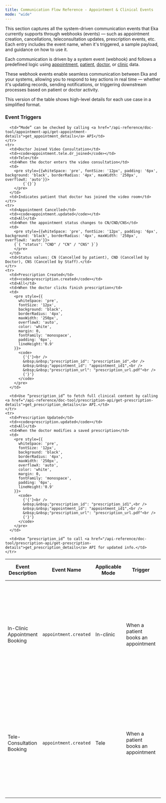 ```yaml
---
title: Communication Flow Reference - Appointment & Clinical Events
mode: "wide"
---
```


This section captures all the system-driven communication events that Eka currently supports through webhooks (events)  — such as appointment creation, cancellations, teleconsultation updates, prescription events, etc. Each entry includes the event name, when it's triggered, a sample payload, and guidance on how to use it.

Each communication is driven by a system event (webhook) and follows a predefined logic using <a href="/api-reference/doc-tool/appointment-api/get-appointment-details">appointment</a>, <a href="/api-reference/doc-tool/patient-directory-apis/retrieve-patient-details">patient</a>, <a href="/api-reference/doc-tool/doctor-and-clinic-api/get-doctor-profile">doctor</a>, or <a href="/api-reference/doc-tool/doctor-and-clinic-api/get-clinic-details">clinic</a> data.

These webhook events enable seamless communication between Eka and your systems, allowing you to respond to key actions in real time — whether it's updating records, sending notifications, or triggering downstream processes based on patient or doctor activity.

This version of the table shows high-level details for each use case in a simplified format.

### Event Triggers

<table>
  <thead>
    <tr>
      <th>Event Description</th>
      <th>Event Name</th>
      <th>Applicable Mode</th>
      <th>Trigger</th>
      <th>Sample Payload Snippet</th>
      <th>Notes</th>
    </tr>
  </thead>
  <tbody>
    <tr>
      <td>In-Clinic Appointment Booking</td>
      <td><code>appointment.created</code></td>
      <td>In-clinic</td>
      <td>When a patient books an appointment</td>
      <td>
        <pre style={{
          whiteSpace: 'pre',
          fontSize: '12px',
          padding: '6px',
          backgroundColor: 'black',
          borderRadius: '4px',
          maxWidth: '250px',
          overflowX: 'auto',
          color: 'white',
          margin: 0,
          fontFamily: 'monospace',
          lineHeight:'0.9'
        }}>
          <code>
            {'{'}<br />
            &nbsp;&nbsp;"status": "BK",<br />
            &nbsp;&nbsp;"mode": "in-clinic",<br />
            &nbsp;&nbsp;"start_time": 1730189586<br />
            {'}'}
          </code>
        </pre>
      </td>
      <td>“Mode” can be checked by calling <a href="/api-reference/doc-tool/appointment-api/get-appointment-details">get_appointment_details</a> API</td>
    </tr>
    <tr>
      <td>Tele-Consultation Booking</td>
      <td><code>appointment.created</code></td>
      <td>Tele</td>
      <td>When a patient books an appointment</td>
      <td>
        <pre style={{
          whiteSpace: 'pre',
          fontSize: '12px',
          background: 'black',
          borderRadius: '4px',
          maxWidth: '250px',
          overflowX: 'auto',
          color: 'white',
          margin: 0,
          fontFamily: 'monospace',
          padding: '6px',
          lineHeight:'0.9'
        }}>
          <code>
            {'{'}<br />
            &nbsp;&nbsp;"status": "BK",<br />
            &nbsp;&nbsp;"mode": "in-clinic",<br />
            &nbsp;&nbsp;"start_time": 1730189586<br />
            {'}'}
          </code>
        </pre>
      </td>

      <td>“Mode” can be checked by calling <a href="/api-reference/doc-tool/appointment-api/get-appointment-details">get_appointment_details</a> API</td>
    </tr>
    <tr>
      <td>Doctor Joined Video Consultation</td>
      <td><code>appointment.tele.dr_joined</code></td>
      <td>Tele</td>
      <td>When the doctor enters the video consultation</td>
      <td>
        <pre style={{whiteSpace: 'pre', fontSize: '12px', padding: '6px', background: 'black', borderRadius: '4px', maxWidth: '250px', overflowX: 'auto'}}>
            {`{}`}
        </pre>
      </td>
      <td>Indicates patient that doctor has joined the video room</td>
    </tr>
    <tr>
      <td>Appointment Cancelled</td>
      <td><code>appointment.updated</code></td>
      <td>All</td>
      <td>When the appointment status changes to CN/CND/CNS</td>
      <td>
        <pre style={{whiteSpace: 'pre', fontSize: '12px', padding: '6px', background: 'black', borderRadius: '4px', maxWidth: '250px', overflowX: 'auto'}}>
        {`{ "status": "CND" / "CN" / "CNS" }`}
        </pre>
      </td>
      <td>Status values: CN (Cancelled by patient), CND (Cancelled by Doctor), CNS (Cancelled by Staff).</td>
    </tr>
    <tr>
      <td>Prescription Created</td>
      <td><code>prescription.created</code></td>
      <td>All</td>
      <td>When the doctor clicks finish prescription</td>
      <td>
        <pre style={{
          whiteSpace: 'pre',
          fontSize: '12px',
          background: 'black',
          borderRadius: '4px',
          maxWidth: '250px',
          overflowX: 'auto',
          color: 'white',
          margin: 0,
          fontFamily: 'monospace',
          padding: '6px',
          lineHeight:'0.9'
        }}>
          <code>
            {'{'}<br />
            &nbsp;&nbsp;"prescription_id": "prescription_id",<br />
            &nbsp;&nbsp;"appointment_id": "appointment_id1",<br />
            &nbsp;&nbsp;"prescription_url": "prescription_url.pdf"<br />
            {'}'}
          </code>
        </pre>
      </td>

      <td>Use “prescription_id” to fetch full clinical content by calling <a href="/api-reference/doc-tool/prescription-api/get-prescription-details">get_prescription_details</a> API.</td>
    </tr>
    <tr>
      <td>Prescription Updated</td>
      <td><code>prescription.updated</code></td>
      <td>All</td>
      <td>When the doctor modifies a saved prescription</td>
      <td>
        <pre style={{
          whiteSpace: 'pre',
          fontSize: '12px',
          background: 'black',
          borderRadius: '4px',
          maxWidth: '250px',
          overflowX: 'auto',
          color: 'white',
          margin: 0,
          fontFamily: 'monospace',
          padding: '6px',
          lineHeight:'0.9'
        }}>
          <code>
            {'{'}<br />
            &nbsp;&nbsp;"prescription_id": "prescription_id1",<br />
            &nbsp;&nbsp;"appointment_id": "appointment_id1",<br />
            &nbsp;&nbsp;"prescription_url": "prescription_url.pdf"<br />
            {'}'}
          </code>
        </pre>
      </td>

      <td>Use “prescription_id” to call <a href="/api-reference/doc-tool/prescription-api/get-prescription-details">get_prescription_details</a> API for updated info.</td>
    </tr>

    
  </tbody>
</table>
